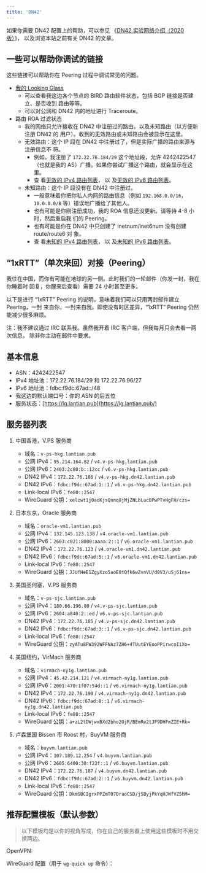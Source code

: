 ```yaml
---
title: 'DN42'
---
```


如果你需要 DN42 配置上的帮助，可以参见
《[DN42 实验网络介绍（2020 版）](/article/modify-website/dn42-experimental-network-2020.lantian)》，
以及浏览本站之前有关 DN42 的文章。

## 一些可以帮助你调试的链接

这些链接可以帮助你在 Peering 过程中调试常见的问题。

- [我的 Looking Glass](https://lg.lantian.pub/)
  - 可以查看我这边各个节点的 BIRD 路由软件状态，包括 BGP 链接是否建立、是否收到
    路由等等。
  - 可以对公网和 DN42 内的地址进行 Traceroute。
- 路由 ROA 过滤状态
  - 我的网络只允许接收在 DN42 中注册过的路由，以及未知路由（以方便新注册 DN42 的
    用户）。收到的无效路由或未知路由会被显示在这里。
  - 无效路由：这个 IP 段在 DN42 中注册过了，但是实际广播的路由来源与注册信息不
    符。
    - 例如，我注册了 `172.22.76.184/29` 这个地址段，允许 4242422547（也就是我的
      AS）广播。如果你尝试广播这个路由，就会显示在这里。
    - 查
      看[无效的 IPv4 路由列表](https://lg.lantian.pub/route_generic/local/table%20roa_fail_v4)，
      以
      及[无效的 IPv6 路由列表](https://lg.lantian.pub/route_generic/local/table%20roa_fail_v6)。
  - 未知路由：这个 IP 段没有在 DN42 中注册过。
    - 一般意味着你把你私人内网的路由信息（例如 `192.168.0.0/16`，`10.0.0.0/8`
      等）错误地广播给了其他人。
    - 也有可能是你刚注册成功，我的 ROA 信息还没更新。请等待 4-8 小时，然后重启我
      们的 Peering。
    - 也有可能是你在 DN42 中只创建了 inetnum/inet6num 没有创建 route/route6 对
      象。
    - 查
      看[未知的 IPv4 路由列表](https://lg.lantian.pub/route_generic/local/table%20roa_unknown_v4)，
      以
      及[未知的 IPv6 路由列表](https://lg.lantian.pub/route_generic/local/table%20roa_unknown_v6)。

## “1xRTT”（单次来回）对接（Peering）

我住在中国，而你有可能在地球的另一侧。此时我们的一轮邮件（你发一封，我在你睡着时
回复，你醒来后查看）需要 24 小时甚至更多。

以下是进行 “1xRTT” Peering 的说明，意味着我们可以只用两封邮件建立 Peering，一封
来自你，一封来自我。即使没有时区差异，“1xRTT” Peering 仍然能减少很多麻烦。


<Peer />

注：我不建议通过 IRC 联系我。虽然我开着 IRC 客户端，但我每月只会去看一两次信息，
除非你主动在邮件中要求。

## 基本信息

- ASN：4242422547
- IPv4 地址池：172.22.76.184/29 和 172.22.76.96/27
- IPv6 地址池：fdbc:f9dc:67ad::/48
- 我这边的默认端口号：你的 ASN 的后五位
- 服务状态：[https://lg.lantian.pub](https://lg.lantian.pub/)

## 服务器列表

1. 中国香港，V.PS 服务商

   - 域名：`v-ps-hkg.lantian.pub`
   - 公网 IPv4：`95.214.164.82` / `v4.v-ps-hkg.lantian.pub`
   - 公网 IPv6：`2403:2c80:b::12cc` / `v6.v-ps-hkg.lantian.pub`
   - DN42 IPv4：`172.22.76.186` / `v4.v-ps-hkg.dn42.lantian.pub`
   - DN42 IPv6：`fdbc:f9dc:67ad:1::1` / `v6.v-ps-hkg.dn42.lantian.pub`
   - Link-local IPv6：`fe80::2547`
   - WireGuard 公钥：`xelzwt1j0aoKjsQnnq8jMjZNLbLucBPwPTvHgFH/czs=`

2. 日本东京，Oracle 服务商

   - 域名：`oracle-vm1.lantian.pub`
   - 公网 IPv4：`132.145.123.138` / `v4.oracle-vm1.lantian.pub`
   - 公网 IPv6：`2603:c021:8000:aaaa:2::1` / `v6.oracle-vm1.lantian.pub`
   - DN42 IPv4：`172.22.76.123` / `v4.oracle-vm1.dn42.lantian.pub`
   - DN42 IPv6：`fdbc:f9dc:67ad:5::1` / `v6.oracle-vm1.dn42.lantian.pub`
   - Link-local IPv6：`fe80::2547`
   - WireGuard 公钥：`JJUfHeE1ZgyXzo5aoE0tQfk6wZvnVU/d0V3/uSj61ns=`

3. 美国圣何塞，V.PS 服务商

   - 域名：`v-ps-sjc.lantian.pub`
   - 公网 IPv4：`180.66.196.80` / `v4.v-ps-sjc.lantian.pub`
   - 公网 IPv6：`2604:a840:2::ed` / `v6.v-ps-sjc.lantian.pub`
   - DN42 IPv4：`172.22.76.185` / `v4.v-ps-sjc.dn42.lantian.pub`
   - DN42 IPv6：`fdbc:f9dc:67ad:3::1` / `v6.v-ps-sjc.dn42.lantian.pub`
   - Link-local IPv6：`fe80::2547`
   - WireGuard 公钥：`zyATu8FW392WFFNAz7ZH6+4TUutEYEooPPirwcoIiXo=`

4. 美国纽约，VirMach 服务商

   - 域名：`virmach-ny1g.lantian.pub`
   - 公网 IPv4：`45.42.214.121` / `v4.virmach-ny1g.lantian.pub`
   - 公网 IPv6：`2001:470:1f07:54d::1` / `v6.virmach-ny1g.lantian.pub`
   - DN42 IPv4：`172.22.76.190` / `v4.virmach-ny1g.dn42.lantian.pub`
   - DN42 IPv6：`fdbc:f9dc:67ad:8::1` / `v6.virmach-ny1g.dn42.lantian.pub`
   - Link-local IPv6：`fe80::2547`
   - WireGuard 公钥：`a+zL2tDWjwxBXd2bho2OjR/BEmRe2tJF9DHFmZIE+Rk=`

5. 卢森堡国 Bissen 市 Roost 村，BuyVM 服务商
   - 域名：`buyvm.lantian.pub`
   - 公网 IPv4：`107.189.12.254` / `v4.buyvm.lantian.pub`
   - 公网 IPv6：`2605:6400:30:f22f::1` / `v6.buyvm.lantian.pub`
   - DN42 IPv4：`172.22.76.187` / `v4.buyvm.dn42.lantian.pub`
   - DN42 IPv6：`fdbc:f9dc:67ad:2::1` / `v6.buyvm.dn42.lantian.pub`
   - Link-local IPv6：`fe80::2547`
   - WireGuard 公钥：`DkmSBCIgrxPPZmT07DraoCSD/jSByjPkYqHJWfVZ5hM=`

## 推荐配置模板（默认参数）

> 以下模板均是以你的视角写成，你在自己的服务器上使用这些模板时不用交换两边。

OpenVPN:


<OpenVPN />

WireGuard 配置（用于 `wg-quick up` 命令）：


<WireGuard />
